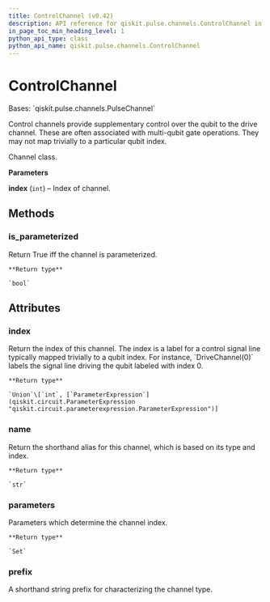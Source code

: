 ```yaml
---
title: ControlChannel (v0.42)
description: API reference for qiskit.pulse.channels.ControlChannel in qiskit v0.42
in_page_toc_min_heading_level: 1
python_api_type: class
python_api_name: qiskit.pulse.channels.ControlChannel
---
```


# ControlChannel

<Class id="qiskit.pulse.channels.ControlChannel" isDedicatedPage={true} github="https://github.com/qiskit/qiskit/tree/stable/0.23/qiskit/pulse/channels.py" signature="ControlChannel(index)" modifiers="class">
  Bases: `qiskit.pulse.channels.PulseChannel`

  Control channels provide supplementary control over the qubit to the drive channel. These are often associated with multi-qubit gate operations. They may not map trivially to a particular qubit index.

  Channel class.

  **Parameters**

  **index** (`int`) – Index of channel.

  ## Methods

  <span id="qiskit-pulse-channels-controlchannel-is-parameterized" />

  ### is\_parameterized

  <Function id="qiskit.pulse.channels.ControlChannel.is_parameterized" signature="ControlChannel.is_parameterized()">
    Return True iff the channel is parameterized.

    **Return type**

    `bool`
  </Function>

  ## Attributes

  ### index

  <Attribute id="qiskit.pulse.channels.ControlChannel.index">
    Return the index of this channel. The index is a label for a control signal line typically mapped trivially to a qubit index. For instance, `DriveChannel(0)` labels the signal line driving the qubit labeled with index 0.

    **Return type**

    `Union`\[`int`, [`ParameterExpression`](qiskit.circuit.ParameterExpression "qiskit.circuit.parameterexpression.ParameterExpression")]
  </Attribute>

  ### name

  <Attribute id="qiskit.pulse.channels.ControlChannel.name">
    Return the shorthand alias for this channel, which is based on its type and index.

    **Return type**

    `str`
  </Attribute>

  ### parameters

  <Attribute id="qiskit.pulse.channels.ControlChannel.parameters">
    Parameters which determine the channel index.

    **Return type**

    `Set`
  </Attribute>

  ### prefix

  <Attribute id="qiskit.pulse.channels.ControlChannel.prefix" attributeTypeHint="Optional[str]" attributeValue="'u'">
    A shorthand string prefix for characterizing the channel type.
  </Attribute>
</Class>

